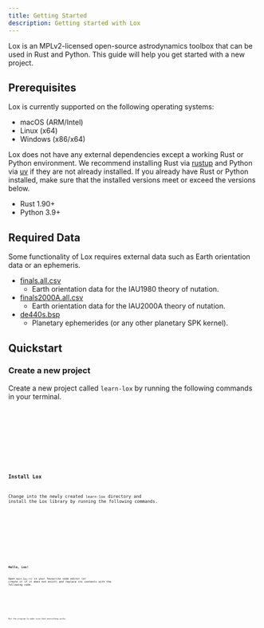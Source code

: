 ```yaml
---
title: Getting Started
description: Getting started with Lox
---
```



Lox is an MPLv2-licensed open-source astrodynamics toolbox that can be used in Rust and Python.
This guide will help you get started with a new project.

## Prerequisites

Lox is currently supported on the following operating systems:

- macOS (ARM/Intel)
- Linux (x64)
- Windows (x86/x64)

Lox does not have any external dependencies except a working Rust or Python environment.
We recommend installing Rust via [rustup](https://rustup.rs) and Python via [uv](https://docs.astral.sh/uv)
if they are not already installed.
If you already have Rust or Python installed, make sure that the installed versions
meet or exceed the versions below.

- Rust 1.90+
- Python 3.9+

## Required Data

Some functionality of Lox requires external data such as Earth orientation data or an ephemeris.

- [finals.all.csv](https://datacenter.iers.org/data/csv/finals.all.csv)
  - Earth orientation data for the IAU1980 theory of nutation.
- [finals2000A.all.csv](https://datacenter.iers.org/data/csv/finals2000A.all.csv)
  - Earth orientation data for the IAU2000A theory of nutation.
- [de440s.bsp](https://naif.jpl.nasa.gov/pub/naif/generic_kernels/spk/planets/de442s.bsp)
  - Planetary ephemerides (or any other planetary SPK kernel).

## Quickstart

### Create a new project

Create a new project called `learn-lox` by running the following commands in your terminal.

<Tabs syncKey="lang">
  <TabItem label="Rust">
    <Code code="cargo new --bin learn-lox" lang="shell" />
  </TabItem>
  <TabItem label="Python">
    <Code code="uv init learn-lox" lang="shell" />
  </TabItem>
  <TabItem label="Python (pip)">
    <Code
      code={"mkdir learn-lox\n" + "python -m venv learn-lox/.venv"}
      lang="shell"
    />
  </TabItem>
</Tabs>

### Install Lox

Change into the newly created `learn-lox` directory and install the Lox library by running the
following commands.

<Tabs syncKey="lang">
  <TabItem label="Rust">
    <Code code={"cd learn-lox\n" + "cargo add lox-space"} lang="shell" />
  </TabItem>
  <TabItem label="Python">
    <Code code={"cd learn-lox\n" + "uv add lox-space"} lang="shell" />
  </TabItem>
  <TabItem label="Python (pip)">
    <Code
      code={
        "cd learn-lox\n" + "source .venv/activate\n" + "pip install lox-space"
      }
      lang="shell"
    />
  </TabItem>
</Tabs>

### Hello, Lox!

Open `main.{py,rs}` in your favourite code editor (or create it if it does not exist)
and replace its contents with the following code.

<Tabs syncKey="lang">
  <TabItem label="Rust">
    <Code code={mainRs} title="src/main.rs" lang="rust" />
  </TabItem>
  <TabItem label="Python">
    <Code code={mainPy} title="main.py" lang="python" />
  </TabItem>
</Tabs>

Run the program to make sure that everything works.

<Tabs syncKey="lang">
  <TabItem label="Rust">
    <Code code={"cargo run"} lang="shell" />
  </TabItem>
  <TabItem label="Python">
    <Code code={"uv run main.py"} lang="shell" />
  </TabItem>
  <TabItem label="Python (pip)">
    <Code code={"python main.py"} lang="shell" />
  </TabItem>
</Tabs>
